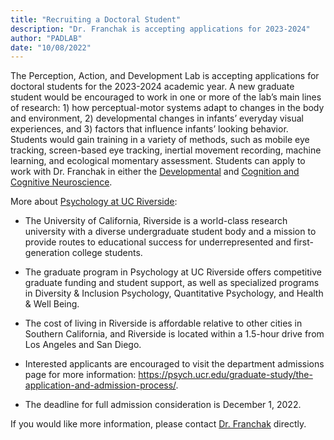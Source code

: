 ```yaml
---
title: "Recruiting a Doctoral Student"
description: "Dr. Franchak is accepting applications for 2023-2024"
author: "PADLAB"
date: "10/08/2022"
---
```


The Perception, Action, and Development Lab is accepting applications for doctoral students for the 2023-2024 academic year. A new graduate student would be encouraged to work in one or more of the lab's main lines of research: 1) how perceptual-motor systems adapt to changes in the body and environment, 2) developmental changes in infants’ everyday visual experiences, and 3) factors that influence infants’ looking behavior. Students would gain training in a variety of methods, such as mobile eye tracking, screen-based eye tracking, inertial movement recording, machine learning, and ecological momentary assessment. Students can apply to work with Dr. Franchak in either the [Developmental](https://psychology.ucr.edu/faculty-research/areas-of-study/#tab-id-3) and [Cognition and Cognitive Neuroscience](https://psychology.ucr.edu/faculty-research/areas-of-study/#tab-id-2).

More about [Psychology at UC Riverside](https://psychology.ucr.edu/): 

* The University of California, Riverside is a world-class research university with a diverse undergraduate student body and a mission to provide routes to educational success for underrepresented and first-generation college students. 

* The graduate program in Psychology at UC Riverside offers competitive graduate funding and student support, as well as specialized programs in Diversity & Inclusion Psychology, Quantitative Psychology, and Health & Well Being. 

* The cost of living in Riverside is affordable relative to other cities in Southern California, and Riverside is located within a 1.5-hour drive from Los Angeles and San Diego. 

* Interested applicants are encouraged to visit the department admissions page for more information: [https://psych.ucr.edu/graduate-study/the-application-and-admission-process/](https://psych.ucr.edu/graduate-study/the-application-and-admission-process/). 

* The deadline for full admission consideration is December 1, 2022. 

If you would like more information, please contact [Dr. Franchak](/people/john-franchak.qmd) directly. 



